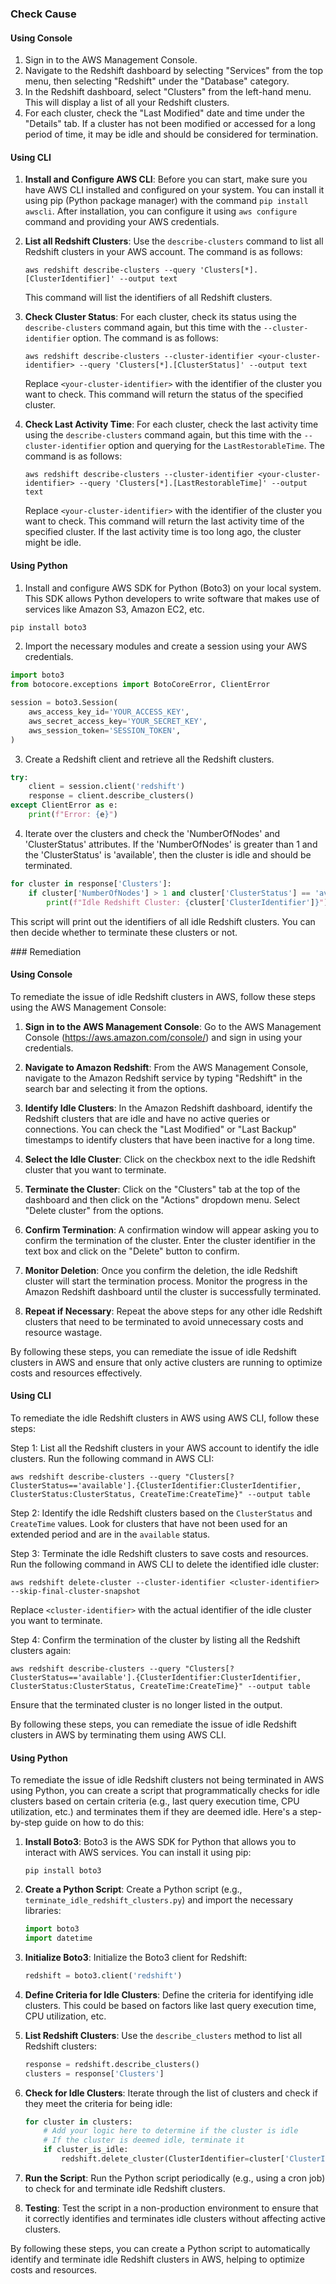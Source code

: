

<Tabs><Tab title='Cause'>
### Check Cause

#### Using Console

1. Sign in to the AWS Management Console.
2. Navigate to the Redshift dashboard by selecting "Services" from the top menu, then selecting "Redshift" under the "Database" category.
3. In the Redshift dashboard, select "Clusters" from the left-hand menu. This will display a list of all your Redshift clusters.
4. For each cluster, check the "Last Modified" date and time under the "Details" tab. If a cluster has not been modified or accessed for a long period of time, it may be idle and should be considered for termination.

#### Using CLI

1. **Install and Configure AWS CLI**: Before you can start, make sure you have AWS CLI installed and configured on your system. You can install it using pip (Python package manager) with the command `pip install awscli`. After installation, you can configure it using `aws configure` command and providing your AWS credentials.

2. **List all Redshift Clusters**: Use the `describe-clusters` command to list all Redshift clusters in your AWS account. The command is as follows:

    ```
    aws redshift describe-clusters --query 'Clusters[*].[ClusterIdentifier]' --output text
    ```

    This command will list the identifiers of all Redshift clusters.

3. **Check Cluster Status**: For each cluster, check its status using the `describe-clusters` command again, but this time with the `--cluster-identifier` option. The command is as follows:

    ```
    aws redshift describe-clusters --cluster-identifier <your-cluster-identifier> --query 'Clusters[*].[ClusterStatus]' --output text
    ```

    Replace `<your-cluster-identifier>` with the identifier of the cluster you want to check. This command will return the status of the specified cluster.

4. **Check Last Activity Time**: For each cluster, check the last activity time using the `describe-clusters` command again, but this time with the `--cluster-identifier` option and querying for the `LastRestorableTime`. The command is as follows:

    ```
    aws redshift describe-clusters --cluster-identifier <your-cluster-identifier> --query 'Clusters[*].[LastRestorableTime]' --output text
    ```

    Replace `<your-cluster-identifier>` with the identifier of the cluster you want to check. This command will return the last activity time of the specified cluster. If the last activity time is too long ago, the cluster might be idle.

#### Using Python

1. Install and configure AWS SDK for Python (Boto3) on your local system. This SDK allows Python developers to write software that makes use of services like Amazon S3, Amazon EC2, etc.

```python
pip install boto3
```

2. Import the necessary modules and create a session using your AWS credentials.

```python
import boto3
from botocore.exceptions import BotoCoreError, ClientError

session = boto3.Session(
    aws_access_key_id='YOUR_ACCESS_KEY',
    aws_secret_access_key='YOUR_SECRET_KEY',
    aws_session_token='SESSION_TOKEN',
)
```

3. Create a Redshift client and retrieve all the Redshift clusters.

```python
try:
    client = session.client('redshift')
    response = client.describe_clusters()
except ClientError as e:
    print(f"Error: {e}")
```

4. Iterate over the clusters and check the 'NumberOfNodes' and 'ClusterStatus' attributes. If the 'NumberOfNodes' is greater than 1 and the 'ClusterStatus' is 'available', then the cluster is idle and should be terminated.

```python
for cluster in response['Clusters']:
    if cluster['NumberOfNodes'] > 1 and cluster['ClusterStatus'] == 'available':
        print(f"Idle Redshift Cluster: {cluster['ClusterIdentifier']}")
```

This script will print out the identifiers of all idle Redshift clusters. You can then decide whether to terminate these clusters or not.

</Tab>

<Tab title='Remediation'>
### Remediation

#### Using Console

To remediate the issue of idle Redshift clusters in AWS, follow these steps using the AWS Management Console:

1. **Sign in to the AWS Management Console**: Go to the AWS Management Console (https://aws.amazon.com/console/) and sign in using your credentials.

2. **Navigate to Amazon Redshift**: From the AWS Management Console, navigate to the Amazon Redshift service by typing "Redshift" in the search bar and selecting it from the options.

3. **Identify Idle Clusters**: In the Amazon Redshift dashboard, identify the Redshift clusters that are idle and have no active queries or connections. You can check the "Last Modified" or "Last Backup" timestamps to identify clusters that have been inactive for a long time.

4. **Select the Idle Cluster**: Click on the checkbox next to the idle Redshift cluster that you want to terminate.

5. **Terminate the Cluster**: Click on the "Clusters" tab at the top of the dashboard and then click on the "Actions" dropdown menu. Select "Delete cluster" from the options.

6. **Confirm Termination**: A confirmation window will appear asking you to confirm the termination of the cluster. Enter the cluster identifier in the text box and click on the "Delete" button to confirm.

7. **Monitor Deletion**: Once you confirm the deletion, the idle Redshift cluster will start the termination process. Monitor the progress in the Amazon Redshift dashboard until the cluster is successfully terminated.

8. **Repeat if Necessary**: Repeat the above steps for any other idle Redshift clusters that need to be terminated to avoid unnecessary costs and resource wastage.

By following these steps, you can remediate the issue of idle Redshift clusters in AWS and ensure that only active clusters are running to optimize costs and resources effectively.

#### Using CLI

To remediate the idle Redshift clusters in AWS using AWS CLI, follow these steps:

Step 1: List all the Redshift clusters in your AWS account to identify the idle clusters. Run the following command in AWS CLI:

```
aws redshift describe-clusters --query "Clusters[?ClusterStatus=='available'].{ClusterIdentifier:ClusterIdentifier, ClusterStatus:ClusterStatus, CreateTime:CreateTime}" --output table
```

Step 2: Identify the idle Redshift clusters based on the `ClusterStatus` and `CreateTime` values. Look for clusters that have not been used for an extended period and are in the `available` status.

Step 3: Terminate the idle Redshift clusters to save costs and resources. Run the following command in AWS CLI to delete the identified idle cluster:

```
aws redshift delete-cluster --cluster-identifier <cluster-identifier> --skip-final-cluster-snapshot
```

Replace `<cluster-identifier>` with the actual identifier of the idle cluster you want to terminate.

Step 4: Confirm the termination of the cluster by listing all the Redshift clusters again:

```
aws redshift describe-clusters --query "Clusters[?ClusterStatus=='available'].{ClusterIdentifier:ClusterIdentifier, ClusterStatus:ClusterStatus, CreateTime:CreateTime}" --output table
```

Ensure that the terminated cluster is no longer listed in the output.

By following these steps, you can remediate the issue of idle Redshift clusters in AWS by terminating them using AWS CLI.

#### Using Python

To remediate the issue of idle Redshift clusters not being terminated in AWS using Python, you can create a script that programmatically checks for idle clusters based on certain criteria (e.g., last query execution time, CPU utilization, etc.) and terminates them if they are deemed idle. Here's a step-by-step guide on how to do this:

1. **Install Boto3**: Boto3 is the AWS SDK for Python that allows you to interact with AWS services. You can install it using pip:
   ```
   pip install boto3
   ```

2. **Create a Python Script**:
   Create a Python script (e.g., `terminate_idle_redshift_clusters.py`) and import the necessary libraries:
   ```python
   import boto3
   import datetime
   ```

3. **Initialize Boto3**:
   Initialize the Boto3 client for Redshift:
   ```python
   redshift = boto3.client('redshift')
   ```

4. **Define Criteria for Idle Clusters**:
   Define the criteria for identifying idle clusters. This could be based on factors like last query execution time, CPU utilization, etc.

5. **List Redshift Clusters**:
   Use the `describe_clusters` method to list all Redshift clusters:
   ```python
   response = redshift.describe_clusters()
   clusters = response['Clusters']
   ```

6. **Check for Idle Clusters**:
   Iterate through the list of clusters and check if they meet the criteria for being idle:
   ```python
   for cluster in clusters:
       # Add your logic here to determine if the cluster is idle
       # If the cluster is deemed idle, terminate it
       if cluster_is_idle:
           redshift.delete_cluster(ClusterIdentifier=cluster['ClusterIdentifier'], SkipFinalClusterSnapshot=True)
   ```

7. **Run the Script**:
   Run the Python script periodically (e.g., using a cron job) to check for and terminate idle Redshift clusters.

8. **Testing**:
   Test the script in a non-production environment to ensure that it correctly identifies and terminates idle clusters without affecting active clusters.

By following these steps, you can create a Python script to automatically identify and terminate idle Redshift clusters in AWS, helping to optimize costs and resources.


</Tab>
</Tabs>